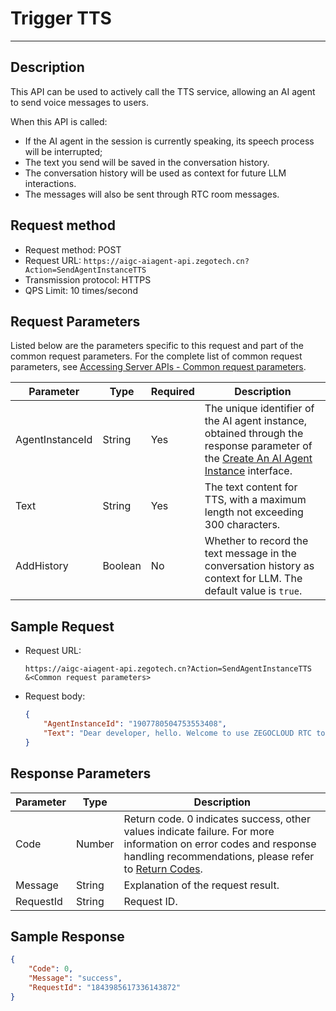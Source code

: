 # Trigger TTS

---

## Description

This API can be used to actively call the TTS service, allowing an AI agent to send voice messages to users.

When this API is called:
- If the AI agent in the session is currently speaking, its speech process will be interrupted;
- The text you send will be saved in the conversation history.
- The conversation history will be used as context for future LLM interactions.
- The messages will also be sent through RTC room messages.

## Request method

- Request method: POST
- Request URL: `https://aigc-aiagent-api.zegotech.cn?Action=SendAgentInstanceTTS`
- Transmission protocol: HTTPS
- QPS Limit: 10 times/second
## Request Parameters

Listed below are the parameters specific to this request and part of the common request parameters. For the complete list of common request parameters, see [Accessing Server APIs - Common request parameters](./../Accessing%20Server%20APIs.mdx#common-request-parameters).

| Parameter | Type | Required | Description |
|-----------|------|----------|-------------|
| AgentInstanceId | String | Yes | The unique identifier of the AI agent instance, obtained through the response parameter of the [Create An AI Agent Instance](./Create%20Agent%20instance.mdx) interface. |
| Text | String | Yes | The text content for TTS, with a maximum length not exceeding 300 characters. |
| AddHistory | Boolean | No | Whether to record the text message in the conversation history as context for LLM. The default value is `true`. |
## Sample Request


- Request URL:
    ```https
    https://aigc-aiagent-api.zegotech.cn?Action=SendAgentInstanceTTS
    &<Common request parameters>
    ```

- Request body:

    ```json
    {
        "AgentInstanceId": "1907780504753553408",
        "Text": "Dear developer, hello. Welcome to use ZEGOCLOUD RTC to jointly build a real-time interactive world."
    }
    ```

## Response Parameters

| Parameter | Type | Description |
|-----------|------|-------------|
| Code | Number | Return code. 0 indicates success, other values indicate failure. For more information on error codes and response handling recommendations, please refer to [Return Codes](./../Return%20codes.mdx). |
| Message | String | Explanation of the request result. |
| RequestId | String | Request ID. |

## Sample Response

```json
{
    "Code": 0,
    "Message": "success",
    "RequestId": "1843985617336143872"
}
```

